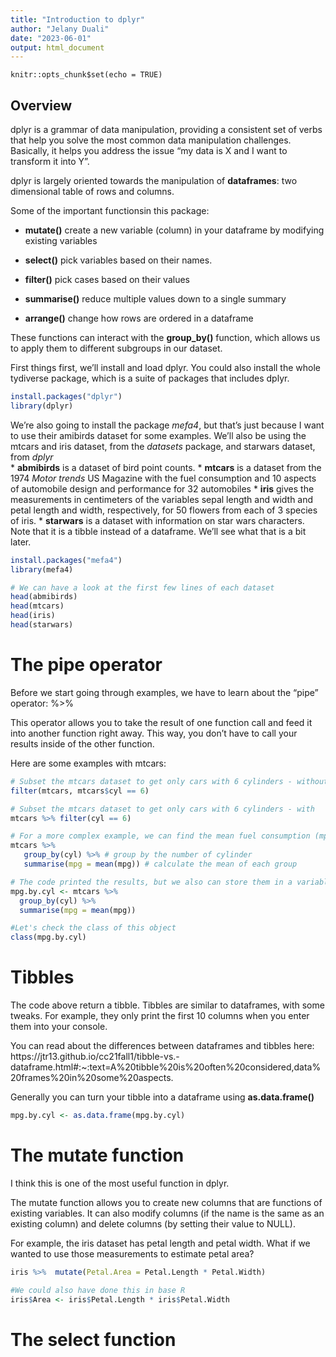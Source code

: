 ```yaml
---
title: "Introduction to dplyr"
author: "Jelany Duali"
date: "2023-06-01"
output: html_document
---
```


```setup
knitr::opts_chunk$set(echo = TRUE)
```

## Overview 

dplyr is a grammar of data manipulation, providing a consistent set of verbs that help you solve the most common data manipulation challenges. Basically, it helps you address the issue "my data is X and I want to transform it into Y". 

dplyr is largely oriented towards the manipulation of **dataframes**: two dimensional table of rows and columns.

Some of the important functionsin this package: 

* **mutate()** create a new variable (column) in your dataframe by modifying existing variables

* **select()** pick variables based on their names.

* **filter()** pick cases based on their values

* **summarise()** reduce multiple values down to a single summary 

* **arrange()** change how rows are ordered in a dataframe 

These functions can interact with the **group_by()** function, which allows us to apply them to different subgroups in our dataset.  

First things first, we'll install and load dplyr. You could also install the whole tydiverse package, which is a suite of packages that includes dplyr.  

```r
install.packages("dplyr")
library(dplyr)
```

We're also going to install the package *mefa4*, but that's just because I want to use their amibirds dataset for some examples. We'll also be using the mtcars and iris dataset, from the *datasets* package, and starwars dataset, from *dplyr*  
* **abmibirds** is a dataset of bird point counts.
* **mtcars** is a dataset  from the 1974 *Motor trends* US Magazine with the fuel consumption and 10 aspects of automobile design and performance for 32 automobiles 
* **iris** gives the measurements in centimeters of the variables sepal length and width and petal length and width, respectively, for 50 flowers from each of 3 species of iris. 
* **starwars** is a dataset with information on star wars characters. Note that it is a tibble instead of a dataframe. We'll see what that is a bit later. 


```r
install.packages("mefa4")
library(mefa4)

# We can have a look at the first few lines of each dataset
head(abmibirds)
head(mtcars)
head(iris)
head(starwars)
```

# The pipe operator 

Before we start going through examples, we have to learn about the "pipe" operator: %>%

This operator allows you to take the result of one function call and feed it into another function right away. This way, you don't have to call your results inside of the other function. 

Here are some examples with mtcars:

```r
# Subset the mtcars dataset to get only cars with 6 cylinders - without pipes 
filter(mtcars, mtcars$cyl == 6) 

# Subset the mtcars dataset to get only cars with 6 cylinders - with
mtcars %>% filter(cyl == 6)

# For a more complex example, we can find the mean fuel consumption (mpg) of car models with 6 cylinders (cyl)
mtcars %>%
   group_by(cyl) %>% # group by the number of cylinder 
   summarise(mpg = mean(mpg)) # calculate the mean of each group 

# The code printed the results, but we also can store them in a variable
mpg.by.cyl <- mtcars %>%
  group_by(cyl) %>% 
  summarise(mpg = mean(mpg)) 

#Let's check the class of this object
class(mpg.by.cyl)

```

# Tibbles 

The code above return a tibble. Tibbles are similar to dataframes, with some tweaks. For example, they only print the first 10 columns when you enter them into your console. 

You can read about the differences between dataframes and tibbles here: https://jtr13.github.io/cc21fall1/tibble-vs.-dataframe.html#:~:text=A%20tibble%20is%20often%20considered,data%20frames%20in%20some%20aspects.

Generally you can turn your tibble into a dataframe using **as.data.frame()** 

```r
mpg.by.cyl <- as.data.frame(mpg.by.cyl)
```

# The mutate function 

I think this is one of the most useful function in dplyr. 

The mutate function allows you to create new columns that are functions of existing variables. It can also modify columns (if the name is the same as an existing column) and delete columns (by setting their value to NULL).

For example, the iris dataset has petal length and petal width. What if we wanted to use those measurements to estimate petal area? 

```r
iris %>%  mutate(Petal.Area = Petal.Length * Petal.Width)

#We could also have done this in base R
iris$Area <- iris$Petal.Length * iris$Petal.Width

```


# The select function 